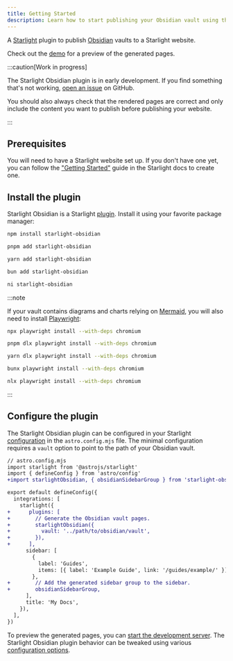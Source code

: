 ```yaml
---
title: Getting Started
description: Learn how to start publishing your Obsidian vault using the Starlight Obsidian plugin.
---
```



A [Starlight](https://starlight.astro.build) plugin to publish [Obsidian](https://obsidian.md) vaults to a Starlight website.

Check out the [demo](https://starlight-obsidian.vercel.app/demo/hello/) for a preview of the generated pages.

:::caution[Work in progress]

The Starlight Obsidian plugin is in early development.
If you find something that's not working, [open an issue](https://github.com/HiDeoo/starlight-obsidian/issues/new/choose) on GitHub.

You should also always check that the rendered pages are correct and only include the content you want to publish before publishing your website.

:::

## Prerequisites

You will need to have a Starlight website set up.
If you don't have one yet, you can follow the ["Getting Started"](https://starlight.astro.build/getting-started) guide in the Starlight docs to create one.

## Install the plugin

Starlight Obsidian is a Starlight [plugin](https://starlight.astro.build/reference/plugins/).
Install it using your favorite package manager:

<Tabs>
<TabItem label="npm">

```sh
npm install starlight-obsidian
```

</TabItem>
<TabItem label="pnpm">

```sh
pnpm add starlight-obsidian
```

</TabItem>
<TabItem label="Yarn">

```sh
yarn add starlight-obsidian
```

</TabItem>
<TabItem label="Bun">

```sh
bun add starlight-obsidian
```

</TabItem>
<TabItem label="ni">

```sh
ni starlight-obsidian
```

</TabItem>
</Tabs>

:::note

If your vault contains diagrams and charts relying on [Mermaid](https://mermaid.js.org/), you will also need to install [Playwright](https://playwright.dev):

<Tabs>
<TabItem label="npm">

```sh
npx playwright install --with-deps chromium
```

</TabItem>
<TabItem label="pnpm">

```sh
pnpm dlx playwright install --with-deps chromium
```

</TabItem>
<TabItem label="Yarn">

```sh
yarn dlx playwright install --with-deps chromium
```

</TabItem>
<TabItem label="Bun">

```sh
bunx playwright install --with-deps chromium
```

</TabItem>
<TabItem label="ni">

```sh
nlx playwright install --with-deps chromium
```

</TabItem>
</Tabs>

:::

## Configure the plugin

The Starlight Obsidian plugin can be configured in your Starlight [configuration](https://starlight.astro.build/reference/configuration/#plugins) in the `astro.config.mjs` file.
The minimal configuration requires a `vault` option to point to the path of your Obsidian vault.

```diff lang="js" "../path/to/obsidian/vault"
// astro.config.mjs
import starlight from '@astrojs/starlight'
import { defineConfig } from 'astro/config'
+import starlightObsidian, { obsidianSidebarGroup } from 'starlight-obsidian'

export default defineConfig({
  integrations: [
    starlight({
+      plugins: [
+        // Generate the Obsidian vault pages.
+        starlightObsidian({
+          vault: '../path/to/obsidian/vault',
+        }),
+      ],
      sidebar: [
        {
          label: 'Guides',
          items: [{ label: 'Example Guide', link: '/guides/example/' }],
        },
+        // Add the generated sidebar group to the sidebar.
+        obsidianSidebarGroup,
      ],
      title: 'My Docs',
    }),
  ],
})
```

To preview the generated pages, you can [start the development server](https://starlight.astro.build/getting-started/#start-the-development-server).
The Starlight Obsidian plugin behavior can be tweaked using various [configuration options](/configuration).
